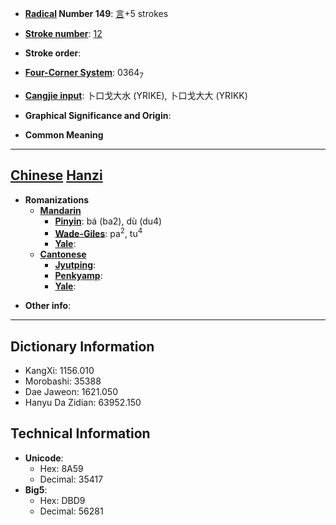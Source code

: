 * '''[[Wiktionary:Chinese radical index| Radical]] Number 149''': [[Wiktionary:Chinese radical index 言|言]]+5 strokes

* '''[[Wiktionary:Chinese total strokes index|Stroke number]]''': [[Wiktionary:Chinese total strokes index 12|12]]

* '''Stroke order''': 

* '''[[Wiktionary:Chinese four corner index|Four-Corner System]]''': 0364<sub>7</sub>

* '''[[Wiktionary:Chinese Cangjie index|Cangjie input]]''': 卜口戈大水 (YRIKE), 卜口戈大大 (YRIKK)

* '''Graphical Significance and Origin''': 

* '''Common Meaning'''

----

== [[Chinese]] [[Hanzi]] ==

* '''Romanizations'''
** '''[[Mandarin]]'''
*** '''[[Pinyin]]''': bá (ba2), dù (du4)
*** '''[[Wade-Giles]]''': pa<sup>2</sup>, tu<sup>4</sup>
*** '''[[Yale]]''': 
** '''[[Cantonese]]'''
*** '''[[Jyutping]]''':
*** '''[[Penkyamp]]''': 
*** '''[[Yale]]''': 

* '''Other info''': 

----

== Dictionary Information ==

* KangXi: 1156.010
* Morobashi: 35388
* Dae Jaweon: 1621.050
* Hanyu Da Zidian: 63952.150

== Technical Information ==

* '''Unicode''':
** Hex: 8A59
** Decimal: 35417
* '''Big5''':
** Hex: DBD9
** Decimal: 56281